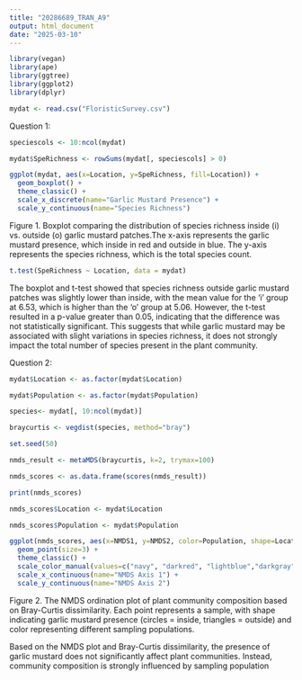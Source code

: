 ```yaml
---
title: "20286689_TRAN_A9"
output: html_document
date: "2025-03-10"
---
```


```r
library(vegan)
library(ape)
library(ggtree)
library(ggplot2)
library(dplyr)
```

```r
mydat <- read.csv("FloristicSurvey.csv")
```

Question 1: 
```r
speciescols <- 10:ncol(mydat) 
```

```r
mydat$SpeRichness <- rowSums(mydat[, speciescols] > 0)
```

```r
ggplot(mydat, aes(x=Location, y=SpeRichness, fill=Location)) +
  geom_boxplot() +
  theme_classic() +
  scale_x_discrete(name="Garlic Mustard Presence") + 
  scale_y_continuous(name="Species Richness")
```

Figure 1. Boxplot comparing the distribution of species richness inside (i) vs. outside (o) garlic mustard patches.The x-axis represents the garlic mustard presence, which inside in red and outside in blue. The y-axis represents the species richness, which is the total species count. 

```r
t.test(SpeRichness ~ Location, data = mydat)
```

The boxplot and t-test showed that species richness outside garlic mustard patches was slightly lower than inside, with the mean value for the 'i' group at 6.53, which is higher than the 'o' group at 5.06. However, the t-test resulted in a p-value greater than 0.05, indicating that the difference was not statistically significant. This suggests that while garlic mustard may be associated with slight variations in species richness, it does not strongly impact the total number of species present in the plant community.

Question 2: 
```r
mydat$Location <- as.factor(mydat$Location)
```

```r
mydat$Population <- as.factor(mydat$Population)
```

```r
species<- mydat[, 10:ncol(mydat)]
```

```r
braycurtis <- vegdist(species, method="bray")
```

```r
set.seed(50)
```

```r
nmds_result <- metaMDS(braycurtis, k=2, trymax=100)
```

```r
nmds_scores <- as.data.frame(scores(nmds_result))
```

```r
print(nmds_scores)
```

```r
nmds_scores$Location <- mydat$Location
```

```r
nmds_scores$Population <- mydat$Population
```

```r
ggplot(nmds_scores, aes(x=NMDS1, y=NMDS2, color=Population, shape=Location)) +
  geom_point(size=3) +
  theme_classic() +
  scale_color_manual(values=c("navy", "darkred", "lightblue","darkgray","darkorange"))+
  scale_x_continuous(name="NMDS Axis 1") + 
  scale_y_continuous(name="NMDS Axis 2")
```

Figure 2. The NMDS ordination plot of plant community composition based on Bray-Curtis dissimilarity. Each point represents a sample, with shape indicating garlic mustard presence (circles = inside, triangles = outside) and color representing different sampling populations. 

Based on the NMDS plot and Bray-Curtis dissimilarity, the presence of garlic mustard does not significantly affect plant communities. Instead, community composition is strongly influenced by sampling population

